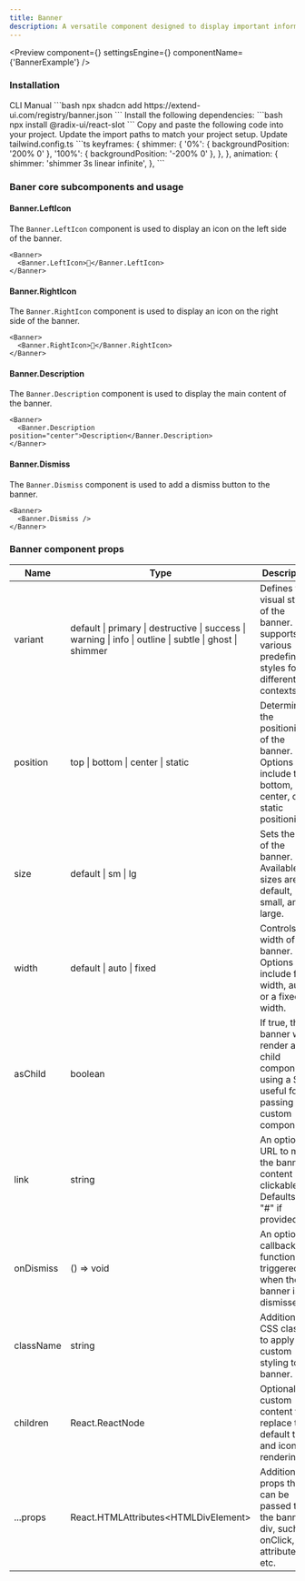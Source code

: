 ```yaml
---
title: Banner
description: A versatile component designed to display important information in a prominent and visually appealing way, offering a range of customization options for various use cases.
---
```


<Preview
  component={<BannerExample />}
  settingsEngine={<BannerSettingsEngine />}
  componentName={'BannerExample'}
/>

### Installation

<Tabs defaultValue="cli">
  <TabsList>
    <TabsTrigger value="cli">CLI</TabsTrigger>
    <TabsTrigger value="manual">Manual</TabsTrigger>
  </TabsList>
  <TabsContent value="cli">
    ```bash 
    npx shadcn add https://extend-ui.com/registry/banner.json 
    ```
  </TabsContent>
  <TabsContent value="manual">
    <Steps>
      <Step>
          Install the following dependencies: 
        ```bash 
        npx install @radix-ui/react-slot 
        ```
      </Step>
      <Step>
        Copy and paste the following code into your project.
        <ComponentSourceLive componentName={'Banner'} />
      </Step>
      <Step>Update the import paths to match your project setup.</Step>
      <Step>
        Update tailwind.config.ts
        ```ts
        keyframes: {
          shimmer: {
            '0%': { backgroundPosition: '200% 0' },
            '100%': { backgroundPosition: '-200% 0' },
          },
        },
        animation: {
          shimmer: 'shimmer 3s linear infinite',
        },
        ```
      </Step>
    </Steps>
  </TabsContent>
</Tabs>

### Baner core subcomponents and usage

#### Banner.LeftIcon

The `Banner.LeftIcon` component is used to display an icon on the left side of the banner.

```tsx
<Banner>
  <Banner.LeftIcon>🚀</Banner.LeftIcon>
</Banner>
```

#### Banner.RightIcon

The `Banner.RightIcon` component is used to display an icon on the right side of the banner.

```tsx
<Banner>
  <Banner.RightIcon>🚀</Banner.RightIcon>
</Banner>
```

#### Banner.Description

The `Banner.Description` component is used to display the main content of the banner.

```tsx
<Banner>
  <Banner.Description position="center">Description</Banner.Description>
</Banner>
```

#### Banner.Dismiss

The `Banner.Dismiss` component is used to add a dismiss button to the banner.

```tsx
<Banner>
  <Banner.Dismiss />
</Banner>
```

### Banner component props

<div className="my-6 w-full overflow-x-auto">
  <table className="w-full border-collapse border border-gray-300">
    <thead>
      <tr>
        <th>Name</th>
        <th>Type</th>
        <th>Description</th>
      </tr>
    </thead>
    <tbody>
      <tr>
        <td>variant</td>
        <td>
          default | primary | destructive | success | warning | info | outline |
          subtle | ghost | shimmer
        </td>
        <td>
          Defines the visual style of the banner. It supports various predefined
          styles for different contexts.
        </td>
      </tr>
      <tr>
        <td>position</td>
        <td>top | bottom | center | static</td>
        <td>
          Determines the positioning of the banner. Options include top, bottom,
          center, or static positioning.
        </td>
      </tr>
      <tr>
        <td>size</td>
        <td>default | sm | lg</td>
        <td>
          Sets the size of the banner. Available sizes are default, small, and
          large.
        </td>
      </tr>
      <tr>
        <td>width</td>
        <td>default | auto | fixed</td>
        <td>
          Controls the width of the banner. Options include full width, auto, or
          a fixed width.
        </td>
      </tr>
      <tr>
        <td>asChild</td>
        <td>boolean</td>
        <td>
          If true, the banner will render as a child component using a Slot,
          useful for passing custom components.
        </td>
      </tr>
      <tr>
        <td>link</td>
        <td>string</td>
        <td>
          An optional URL to make the banner content clickable. Defaults to "#"
          if provided.
        </td>
      </tr>
      <tr>
        <td>onDismiss</td>
        <td>() =&gt; void</td>
        <td>
          An optional callback function triggered when the banner is dismissed.
        </td>
      </tr>
      <tr>
        <td>className</td>
        <td>string</td>
        <td>Additional CSS classes to apply custom styling to the banner.</td>
      </tr>
      <tr>
        <td>children</td>
        <td>React.ReactNode</td>
        <td>
          Optional custom content to replace the default title and icon
          rendering.
        </td>
      </tr>
      <tr>
        <td>...props</td>
        <td>React.HTMLAttributes&lt;HTMLDivElement&gt;</td>
        <td>
          Additional props that can be passed to the banner div, such as
          onClick, data attributes, etc.
        </td>
      </tr>
    </tbody>
  </table>
</div>
